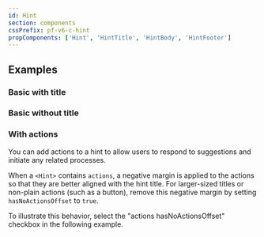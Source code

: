```yaml
---
id: Hint
section: components
cssPrefix: pf-v6-c-hint
propComponents: ['Hint', 'HintTitle', 'HintBody', 'HintFooter']
---
```



## Examples

### Basic with title



<LiveExample src={HintBasicWithTitle} />

### Basic without title



<LiveExample src={HintBasicWithoutTitle} />

### With actions

You can add actions to a hint to allow users to respond to suggestions and initiate any related processes.

When a `<Hint>` contains `actions`, a negative margin is applied to the actions so that they are better aligned with the hint title. For larger-sized titles or non-plain actions (such as a button), remove this negative margin by setting `hasNoActionsOffset` to `true`.

To illustrate this behavior, select the "actions hasNoActionsOffset" checkbox in the following example.



<LiveExample src={HintActionsWithNoOffset} />
